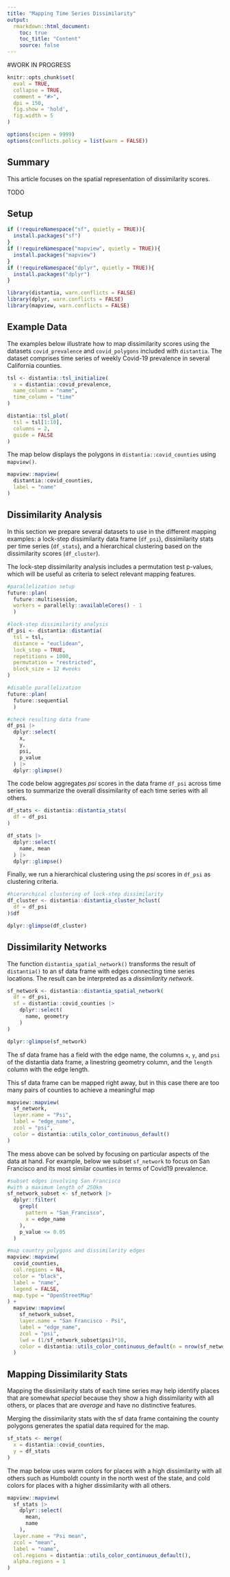 ```yaml
---
title: "Mapping Time Series Dissimilarity"
output: 
  rmarkdown::html_document:
    toc: true
    toc_title: "Content"
    source: false
---
```


#WORK IN PROGRESS

```r
knitr::opts_chunk$set(
  eval = TRUE,
  collapse = TRUE,
  comment = "#>",
  dpi = 150,
  fig.show = 'hold',
  fig.width = 5
)

options(scipen = 9999)
options(conflicts.policy = list(warn = FALSE))
```

## Summary

This article focuses on the spatial representation of dissimilarity scores.

TODO

## Setup

```r
if (!requireNamespace("sf", quietly = TRUE)){
  install.packages("sf")
}
if (!requireNamespace("mapview", quietly = TRUE)){
  install.packages("mapview")
}
if (!requireNamespace("dplyr", quietly = TRUE)){
  install.packages("dplyr")
}
```

```r
library(distantia, warn.conflicts = FALSE)
library(dplyr, warn.conflicts = FALSE)
library(mapview, warn.conflicts = FALSE)
```


## Example Data

The examples below illustrate how to map dissimilarity scores using the datasets `covid_prevalence` and `covid_polygons` included with `distantia`. The dataset comprises time series of weekly Covid-19 prevalence in several California counties.

```r
tsl <- distantia::tsl_initialize(
  x = distantia::covid_prevalence,
  name_column = "name",
  time_column = "time"
)

distantia::tsl_plot(
  tsl = tsl[1:10],
  columns = 2,
  guide = FALSE
)
```
The map below displays the polygons in `distantia::covid_counties` using `mapview()`.

```r
mapview::mapview(
  distantia::covid_counties,
  label = "name"
)
```


## Dissimilarity Analysis

In this section we prepare several datasets to use in the different mapping examples: a lock-step dissimilarity data frame (`df_psi`), dissimilarity stats per time series (`df_stats`), and a hierarchical clustering based on the dissimilarity scores (`df_cluster`).

The lock-step dissimilarity analysis includes a permutation test p-values, which will be useful as criteria to select relevant mapping features.

```r
#parallelization setup
future::plan(
  future::multisession,
  workers = parallelly::availableCores() - 1
  )

#lock-step dissimilarity analysis
df_psi <- distantia::distantia(
  tsl = tsl,
  distance = "euclidean",
  lock_step = TRUE,
  repetitions = 1000,
  permutation = "restricted",
  block_size = 12 #weeks
)

#disable parallelization
future::plan(
  future::sequential
  )

#check resulting data frame
df_psi |> 
  dplyr::select(
    x,
    y,
    psi,
    p_value
  ) |> 
  dplyr::glimpse()
```

The code below aggregates *psi* scores in the data frame `df_psi` across time series to summarize the overall dissimilarity of each time series with all others.

```r
df_stats <- distantia::distantia_stats(
  df = df_psi
)

df_stats |> 
  dplyr::select(
    name, mean
  ) |> 
  dplyr::glimpse()
```

Finally, we run a hierarchical clustering using the *psi* scores in `df_psi` as clustering criteria.

```r
#hierarchical clustering of lock-step dissimilarity
df_cluster <- distantia::distantia_cluster_hclust(
  df = df_psi
)$df

dplyr::glimpse(df_cluster)
```

## Dissimilarity Networks

The function `distantia_spatial_network()` transforms the result of `distantia()` to an sf data frame with edges connecting time series locations. The result can be interpreted as a *dissimilarity network*. 

```r
sf_network <- distantia::distantia_spatial_network(
  df = df_psi,
  sf = distantia::covid_counties |> 
    dplyr::select(
      name, geometry
    )
)

dplyr::glimpse(sf_network)
```

The sf data frame has a field with the edge name, the columns `x`, `y`, and `psi` of the distantia data frame, a linestring geometry column, and the `length` column with the edge length.

This sf data frame can be mapped right away, but in this case there are too many pairs of counties to achieve a meaningful map

```r
mapview::mapview(
  sf_network,
  layer.name = "Psi",
  label = "edge_name",
  zcol = "psi",
  color = distantia::utils_color_continuous_default()
)
```

The mess above can be solved by focusing on particular aspects of the data at hand. For example, below we subset `sf_network` to focus on San Francisco and its most similar counties in terms of Covid19 prevalence.

```r
#subset edges involving San Francisco
#with a maximum length of 250km
sf_network_subset <- sf_network |> 
  dplyr::filter(
    grepl(
      pattern = "San_Francisco",
      x = edge_name
    ),
    p_value <= 0.05
  )

#map country polygons and dissimilarity edges
mapview::mapview(
  covid_counties,
  col.regions = NA,
  color = "black",
  label = "name",
  legend = FALSE,
  map.type = "OpenStreetMap"
) +
  mapview::mapview(
    sf_network_subset,
    layer.name = "San Francisco - Psi",
    label = "edge_name",
    zcol = "psi",
    lwd = (1/sf_network_subset$psi)*10,
    color = distantia::utils_color_continuous_default(n = nrow(sf_network_subset) - 1)
  )
```


## Mapping Dissimilarity Stats

Mapping the dissimilarity stats of each time series may help identify places that are somewhat *special* because they show a high dissimilarity with all others, or places that are *average* and have no distinctive features.

Merging the dissimilarity stats with the sf data frame containing the county polygons generates the spatial data required for the map.

```r
sf_stats <- merge(
  x = distantia::covid_counties,
  y = df_stats
)
```

The map below uses warm colors for places with a high dissimilarity with all others such as Humboldt county in the north west of the state, and cold colors for places with a higher dissimilarity with all others. 

```r
mapview::mapview(
  sf_stats |> 
    dplyr::select(
      mean,
      name
    ),
  layer.name = "Psi mean",
  zcol = "mean",
  label = "name",
  col.regions = distantia::utils_color_continuous_default(),
  alpha.regions = 1
)
```


